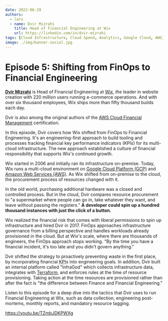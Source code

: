 ```yaml
---
date: 2022-06-29
authors:
  - lars
  - name: Dvir Mizrahi
    title: Head of Financial Engineering at Wix
    url: https://linkedin.com/in/dvir-mizrahi
tags: [Cloud Infrastructure, Cloud Spend, Analytics, Google Cloud, AWS]
image: ./img/banner-social.jpg
---
```


# Episode 5: Shifting from FinOps to Financial Engineering

[**Dvir Mizrahi**](https://linkedin.com/in/dvir-mizrahi) is Head of Financial Engineering at [Wix](https://wix.com), _the_ leader in website creation with 220 million users running e-commerce operations. And with over six thousand employees, Wix ships more than fifty thousand builds each day.

Dvir is also among the original authors of the [AWS Cloud Financial Management](https://aws.amazon.com/blogs/training-and-certification/tag/aws-cloud-financial-management) certification.

In this episode, Dvir covers how Wix shifted from FinOps to Financial Engineering. It's an engineering-first approach to build tooling and processes tracking financial key performance indicators (KPIs) for its multi-cloud infrastructure. The new approach established a culture of financial responsibility that supports Wix's continued growth.

Wix started in 2006 and initially ran its infrastructure on-premise. Today, Wix runs a multi-cloud environment on [Google Cloud Platform (GCP)](https://cloud.google.com) and [Amazon Web Services (AWS)](https://aws.amazon.com). As Wix shifted from on-premise to the cloud, the procurement process of resources changed with it.

In the old world, purchasing additional hardware was a closed and controlled process. But in the cloud, Dvir compares resource procurement to "a supermarket where people can go in, take whatever they want, and leave without passing the registers." **A developer could spin up a hundred thousand instances with just the click of a button.**

Wix realized the financial risk that comes with liberal permissions to spin up infrastructure and hired Dvir in 2017. FinOps approaches infrastructure governance from a billing perspective and handles workloads already provisioned in the cloud. But at Wix's scale, where there are thousands of engineers, the FinOps approach stops working. "By the time you have a financial incident, it's too late and you didn't govern anything."

Dvir shifted the strategy to proactively preventing waste in the first place, by incorporating financial <abbr title="key performance indicator">KPI</abbr>s into engineering goals. In addition, Dvir built an internal platform called "InfraGod" which collects infrastructure data, integrates with [Terraform](https://terraform.io), and enforces rules at the time of resource provisioning. Taking action at the time resources are provisioned rather than after the fact is "the difference between Finance and Financial Engineering."

Listen to this episode for a deep dive into the tactics that Dvir uses to run Financial Engineering at Wix, such as data collection, engineering post-mortems, monthly reports, and mandatory resource tagging.

https://youtu.be/TZmbJDKPWXg
